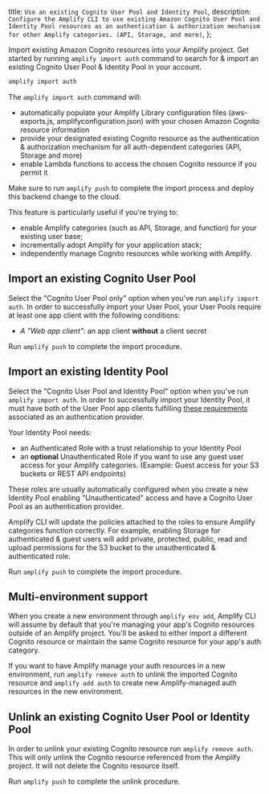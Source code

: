   title: `Use an existing Cognito User Pool and Identity Pool`,
  description: `Configure the Amplify CLI to use existing Amazon Cognito User Pool and Identity Pool resources as an authentication & authorization mechanism for other Amplify categories. (API, Storage, and more)`,
};

Import existing Amazon Cognito resources into your Amplify project. Get started by running `amplify import auth` command to search for & import an existing Cognito User Pool & Identity Pool in your account.

```bash
amplify import auth
```

The `amplify import auth` command will:

- automatically populate your Amplify Library configuration files (aws-exports.js, amplifyconfiguration.json) with your chosen Amazon Cognito resource information
- provide your designated existing Cognito resource as the authentication & authorization mechanism for all auth-dependent categories (API, Storage and more)
- enable Lambda functions to access the chosen Cognito resource if you permit it

Make sure to run `amplify push` to complete the import process and deploy this backend change to the cloud.

This feature is particularly useful if you're trying to:

- enable Amplify categories (such as API, Storage, and function) for your existing user base;
- incrementally adopt Amplify for your application stack;
- independently manage Cognito resources while working with Amplify.

## Import an existing Cognito User Pool

Select the "Cognito User Pool only" option when you've run `amplify import auth`. In order to successfully import your User Pool, your User Pools require at least one app client with the following conditions:

- *A "Web app client"*: an app client **without** a client secret

Run `amplify push` to complete the import procedure.

## Import an existing Identity Pool

Select the "Cognito User Pool and Identity Pool" option when you've run `amplify import auth`. In order to successfully import your Identity Pool, it must have both of the User Pool app clients fulfilling [these requirements](#import-an-existing-cognito-user-pool) associated as an authentication provider.

Your Identity Pool needs:

- an Authenticated Role with a trust relationship to your Identity Pool
- an **optional** Unauthenticated Role if you want to use any guest user access for your Amplify categories. (Example: Guest access for your S3 buckets or REST API endpoints)

These roles are usually automatically configured when you create a new Identity Pool enabling "Unauthenticated" access and have a Cognito User Pool as an authentication provider.

Amplify CLI will update the policies attached to the roles to ensure Amplify categories function correctly. For example, enabling Storage for authenticated & guest users will add private, protected, public, read and upload permissions for the S3 bucket to the unauthenticated & authenticated role.

Run `amplify push` to complete the import procedure.

## Multi-environment support

When you create a new environment through `amplify env add`, Amplify CLI will assume by default that you're managing your app's Cognito resources outside of an Amplify project. You'll be asked to either import a different Cognito resource or maintain the same Cognito resource for your app's auth category.

If you want to have Amplify manage your auth resources in a new environment, run `amplify remove auth` to unlink the imported Cognito resource and `amplify add auth` to create new Amplify-managed auth resources in the new environment.

## Unlink an existing Cognito User Pool or Identity Pool

In order to unlink your existing Cognito resource run `amplify remove auth`. This will only unlink the Cognito resource referenced from the Amplify project. It will not delete the Cognito resource itself.

Run `amplify push` to complete the unlink procedure.
